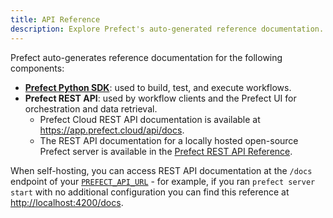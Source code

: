 ```yaml
---
title: API Reference
description: Explore Prefect's auto-generated reference documentation.
---
```


Prefect auto-generates reference documentation for the following components:

- **[Prefect Python SDK](https://prefect-python-sdk-docs.netlify.app/)**: used to build, test, and execute workflows.
- **Prefect REST API**: used by workflow clients and the Prefect UI for orchestration and data retrieval.
  - Prefect Cloud REST API documentation is available at <a href="https://app.prefect.cloud/api/docs" target="_blank">https://app.prefect.cloud/api/docs</a>.
  - The REST API documentation for a locally hosted open-source Prefect server is available in the [Prefect REST API Reference](3.0rc/api-ref/server).


When self-hosting, you can access REST API documentation at the `/docs` endpoint of your [`PREFECT_API_URL`](/3.0rc/concepts/settings/#prefect_api_url) - for example, if you ran `prefect server start` with no additional configuration you can find this reference at <a href="http://localhost:4200/docs" target="_blank">http://localhost:4200/docs</a>.

